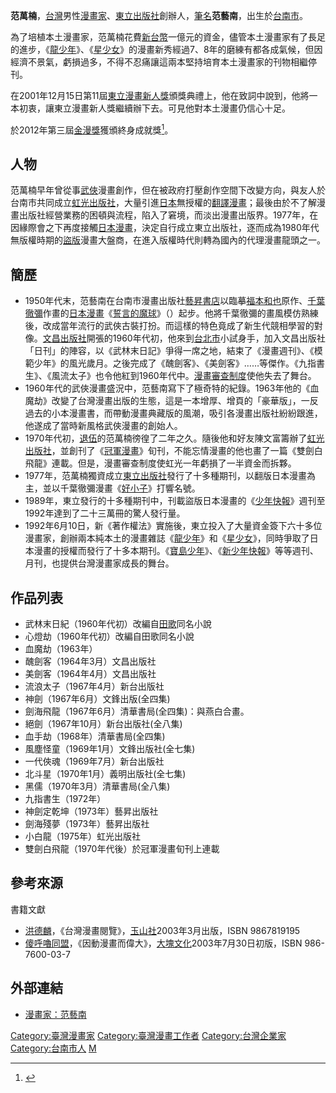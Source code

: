 {{Infobox Comics creator
| name          = 范萬楠
| image         =
| imagesize     = 200px
| alias    = 范藝南
| birth_name   = 范萬楠
| birth_date = {{Birth date and age|1947|1|6}}
| birth_place = [[臺南市_(省轄市)|台南市]]
| 類型          = 武俠
| deathplace   = 
| nationality = {{ROC}}
| 活動開始      = 1950年代
| 活動結束      = 1970年代
| notable works  = 《血魔劫》、《醜劍客》
| magnum_opus =
| influences  =
| influenced  =
| signature   =
| patrons     =
| awards      = 2012年第三屆[[金漫獎|金漫獎]] - 終身成就獎
| website     = 
}}

'''范萬楠'''{{BD|1947年|1月6日|catIdx=F}}，[[台灣|台灣]]男性[[漫畫家|漫畫家]]、[[東立出版社|東立出版社]]創辦人，[[筆名|筆名]]'''范藝南'''，出生於[[臺南市_(省轄市)|台南市]]。

為了培植本土漫畫家，范萬楠花費[[新台幣|新台幣]]一億元的資金，儘管本土漫畫家有了長足的進步，《[[龍少年|龍少年]]》、《[[星少女|星少女]]》的漫畫新秀經過7、8年的磨練有都各成氣候，但因經濟不景氣，虧損過多，不得不忍痛讓這兩本堅持培育本土漫畫家的刊物相繼停刊。

在2001年12月15日第11屆[[東立漫畫新人獎|東立漫畫新人獎]]頒獎典禮上，他在致詞中說到，他將一本初衷，讓東立漫畫新人獎繼續辦下去。可見他對本土漫畫仍信心十足。

於2012年第三屆[[金漫獎|金漫獎]]獲頒終身成就獎<ref>{{cite web |author1=陳怡靜 |title=培植本土漫畫人才 范萬楠獲金漫獎肯定 |url=https://news.ltn.com.tw/amp/news/life/paper/599947 |website=[[自由時報電子報|自由時報電子報]] |accessdate=2021-04-27 |language=zh-tw |date=2012-07-17 |archive-date=2021-04-27 |archive-url=https://web.archive.org/web/20210427163201/https://news.ltn.com.tw/amp/news/life/paper/599947 |dead-url=no }}</ref>。

== 人物 ==
范萬楠早年曾從事[[武俠|武俠]]漫畫創作，但在被政府打壓創作空間下改變方向，與友人於台南市共同成立[[虹光出版社|虹光出版社]]，大量引進[[日本|日本]]無授權的[[翻譯|翻譯]][[漫畫|漫畫]]；最後由於不了解漫畫出版社經營業務的困頓與流程，陷入了窘境，而淡出漫畫出版界。1977年，在因緣際會之下再度接觸[[日本漫畫|日本漫畫]]，決定自行成立東立出版社，逐而成為1980年代無版權時期的[[盜版|盜版]]漫畫大盤商，在進入版權時代則轉為國內的代理漫畫龍頭之一。

== 簡歷 ==
*1950年代末，范藝南在台南市漫畫出版社[[藝昇書店|藝昇書店]]以臨摹[[福本和也|福本和也]]原作、[[千葉徹彌|千葉徹彌]]作畫的[[日本漫畫|日本漫畫]]《[[誓言的魔球|誓言的魔球]]》（{{lang|ja|ちかいの魔球}}）起步。他將千葉徹彌的畫風模仿熟練後，改成當年流行的武俠古裝打扮。而這樣的特色竟成了新生代競相學習的對像。[[文昌出版社|文昌出版社]]開張的1960年代初，他來到[[台北市|台北市]]小試身手，加入文昌出版社「日刊」的陣容，以《武林末日記》爭得一席之地，結束了《漫畫週刊》、《模範少年》的風光歲月。之後完成了《醜劍客》、《美劍客》……等傑作。《九指書生》、《風流太子》也令他紅到1960年代中。[[編印連環圖畫輔導辦法|漫畫審查制度]]使他失去了舞台。
*1960年代的武俠漫畫盛況中，范藝南寫下了極奇特的紀錄。1963年他的《血魔劫》改變了台灣漫畫出版的生態，這是一本增厚、增頁的「豪華版」，一反過去的小本漫畫書，而帶動漫畫典藏版的風潮，吸引各漫畫出版社紛紛跟進，他遂成了當時新風格武俠漫畫的創始人。
*1970年代初，[[退伍|退伍]]的范萬楠徬徨了二年之久。隨後他和好友陳文富籌辦了[[虹光出版社|虹光出版社]]，並創刊了《[[冠軍漫畫|冠軍漫畫]]》旬刊，不能忘情漫畫的他也畫了一篇《雙劍白飛龍》連載。但是，漫畫審查制度使虹光一年虧損了一半資金而拆夥。
*1977年，范萬楠獨資成立[[東立出版社|東立出版社]]發行了十多種期刊，以翻版日本漫畫為主，並以千葉徹彌漫畫《[[好小子_(漫畫)|好小子]]》打響名號。
*1989年，東立發行的十多種期刊中，刊載盜版日本漫畫的《[[少年快報|少年快報]]》週刊至1992年達到了二十三萬冊的驚人發行量。
*1992年6月10日，新《著作權法》實施後，東立投入了大量資金簽下六十多位漫畫家，創辦兩本純本土的漫畫雜誌《[[龍少年|龍少年]]》和《[[星少女|星少女]]》，同時爭取了日本漫畫的授權而發行了十多本期刊。《[[寶島少年|寶島少年]]》、《[[新少年快報|新少年快報]]》等等週刊、月刊，也提供台灣漫畫家成長的舞台。

== 作品列表 ==
*武林末日紀（1960年代初）改編自[[田歌|田歌]]同名小說
*心燈劫（1960年代初）改編自田歌同名小說
*血魔劫（1963年）
*醜劍客（1964年3月）文昌出版社
*美劍客（1964年4月）文昌出版社
*流浪太子（1967年4月）新台出版社
*神劍（1967年6月）文鋒出版(全四集)
*劍海飛龍（1967年6月）清華書局(全四集)：與燕白合畫。
*絕劍（1967年10月）新台出版社(全八集)
*血手劫（1968年）清華書局(全四集)
*風塵怪童（1969年1月）文鋒出版社(全七集)
*一代俠魂（1969年7月）新台出版社
*北斗星（1970年1月）義明出版社(全七集)
*黑儒（1970年3月）清華書局(全八集)
*九指書生（1972年）
*神劍定乾坤（1973年）藝昇出版社
*劍海殘夢（1973年）藝昇出版社
*小白龍（1975年）虹光出版社
*雙劍白飛龍（1970年代後）於冠軍漫畫旬刊上連載

== 參考來源 ==
{{Reflist}}

; 書籍文獻
<div class="references-small">
*[[洪德麟|洪德麟]]，《台灣漫畫閱覽》，[[玉山社|玉山社]]2003年3月出版，ISBN 9867819195
*[[傻呼嚕同盟|傻呼嚕同盟]]，《因動漫畫而偉大》，[[大塊文化|大塊文化]]2003年7月30日初版，ISBN 986-7600-03-7
</div>

== 外部連結 ==
*[http://edu.ocac.gov.tw/culture/chinese/cul_kungfu/c/4-2-2-5.htm 漫畫家：范藝南] {{Wayback|url=http://edu.ocac.gov.tw/culture/chinese/cul_kungfu/c/4-2-2-5.htm |date=20130608104342 }}

{{DEFAULTSORT:Fan范}}
[[Category:臺灣漫畫家|Category:臺灣漫畫家]]
[[Category:臺灣漫畫工作者|Category:臺灣漫畫工作者]]
[[Category:台灣企業家|Category:台灣企業家]]
[[Category:台南市人|Category:台南市人]]
[[Category:范姓|M]]